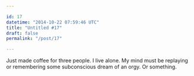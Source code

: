 ```yaml
---

id: 17
datetime: "2014-10-22 07:59:46 UTC"
title: "Untitled #17"
draft: false
permalink: "/post/17"

---
```


Just made coffee for three people. I live alone. My mind must be replaying or remembering some subconscious dream of an orgy. Or something.

